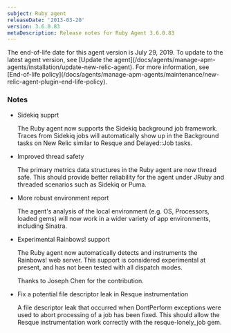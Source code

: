 ```yaml
---
subject: Ruby agent
releaseDate: '2013-03-20'
version: 3.6.0.83
metaDescription: Release notes for Ruby Agent 3.6.0.83
---
```


<Callout variant="important">
  The end-of-life date for this agent version is July 29, 2019. To update to the latest agent version, see [Update the agent](/docs/agents/manage-apm-agents/installation/update-new-relic-agent). For more information, see [End-of-life policy](/docs/agents/manage-apm-agents/maintenance/new-relic-agent-plugin-end-life-policy).
</Callout>

### Notes

* Sidekiq supprt

  The Ruby agent now supports the Sidekiq background job framework. Traces from Sidekiq jobs will automatically show up in the Background tasks on New Relic similar to Resque and Delayed::Job tasks.
* Improved thread safety

  The primary metrics data structures in the Ruby agent are now thread safe. This should provide better reliability for the agent under JRuby and threaded scenarios such as Sidekiq or Puma.
* More robust environment report

  The agent's analysis of the local environment (e.g. OS, Processors, loaded gems) will now work in a wider variety of app environments, including Sinatra.
* Experimental Rainbows! support

  The Ruby agent now automatically detects and instruments the Rainbows! web server. This support is considered experimental at present, and has not been tested with all dispatch modes.

  Thanks to Joseph Chen for the contribution.
* Fix a potential file descriptor leak in Resque instrumentation

  A file descriptor leak that occurred when DontPerform exceptions were used to abort processing of a job has been fixed. This should allow the Resque instrumentation work correctly with the resque-lonely_job gem.
